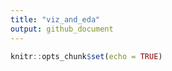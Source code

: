 ```yaml
---
title: "viz_and_eda"
output: github_document
---
```


```r
knitr::opts_chunk$set(echo = TRUE)
```
